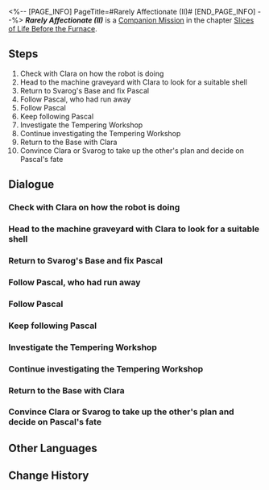 <%-- [PAGE_INFO]
PageTitle=#Rarely Affectionate (II)#
[END_PAGE_INFO] --%>
{{Stub|Dialogue.}}
{{Mission Infobox
|id            = 2010906
|title         = 
|image         = {{subst:void|<!--$UPLOAD:<<SpriteOutput/Chronicle/2010906_f.png>-<Mission Rarely Affectionate (II) Stelle.png>-<Fate's Atlas Images>>-->}}{{subst:void|<!--$UPLOAD:<<SpriteOutput/Chronicle/2010906_m.png>-<Mission Rarely Affectionate (II) Caelus.png>-<Fate's Atlas Images>>-->}}
<gallery>
Mission Rarely Affectionate (II) Stelle.png|Stelle
Mission Rarely Affectionate (II) Caelus.png|Caelus
</gallery>
|type          = Companion
|event_name    = 
|chapter       = Slices of Life Before the Furnace
|requirements  = [[Companion Mission]] ''[[Rarely Affectionate (I)]]'' completed
|summary       = Pascal's diary revealed the brutal truth behind the parts theft and Rivet Town. What should the robot do after learning the truth? Clara felt the weight of deciding its fate.<br />In the end, at the request of Clara and Svarog, you made a choice, hoping it won't be one you regret.
|characters    = Automaton Direwolf; Clara; Little Robot; Pascal; Patrolling Robot; Svarog; Trailblazer
|startLocation = [[Jarilo-VI]] - [[Robot Settlement]]
|world         = Jarilo-VI
|area          = Robot Settlement
|prev          = Rarely Affectionate (I)
|next          = 
|rewards       = Trailblaze EXP*350; Stellar Jade*60; Condensed Aether*4; Shield (Item)*200; Credit*20,000
}}
'''''Rarely Affectionate (II)''''' is a [[Companion Mission]] in the chapter [[Slices of Life Before the Furnace]].

==Steps==
# Check with Clara on how the robot is doing
# Head to the machine graveyard with Clara to look for a suitable shell
# Return to Svarog's Base and fix Pascal
# Follow Pascal, who had run away
# Follow Pascal
# Keep following Pascal
# Investigate the Tempering Workshop
# Continue investigating the Tempering Workshop
# Return to the Base with Clara
# Convince Clara or Svarog to take up the other's plan and decide on Pascal's fate

<!--
==Gameplay Notes==

--><!--
==Trial Character==

-->
==Dialogue==
{{Stub Dialogue}}
{{Dialogue End}}

===Check with Clara on how the robot is doing{{subst:void|<!--201090602-->}}===
{{Mission Description|type=companion|location=Robot Settlement|update|You receive Clara's new message. She seems to have finished repairing the little robot.<br />Maybe you can see how things are going at Svarog's Base when you have the time. Remember, you promised her to go &mdash;<br />No one can break a promise to Clara. No one.}}
{{Dialogue Start}}
:{{tx}}
{{Dialogue End}}

===Head to the machine graveyard with Clara to look for a suitable shell{{subst:void|<!--201090604-->}}===
{{Mission Description|type=companion|location=Robot Settlement|update|Clara seemed to have given the little robot a nice name. It is now called Pascal. This name makes you feel a bit different towards it... but it could also just be an illusion. Forget about it &mdash; You currently face a more important matter.<br />Pascal doesn't seem to be able to talk fluently. To fix this problem, Clara and you have to look for a suitable robot shell to place it into.}}
{{Dialogue Start}}
:{{tx}}
{{Dialogue End}}

===Return to Svarog's Base and fix Pascal{{subst:void|<!--201090606-->}}===
{{Mission Description|type=companion|location=Robot Settlement|update|Clara and you had a thorough search in the machine graveyard and finally found parts you can use.<br />Return to Svarog's Base and see if the shell can get Pascal back to normal.}}
{{Dialogue Start}}
:{{tx}}
{{Dialogue End}}

===Follow Pascal, who had run away{{subst:void|<!--201090609-->}}===
{{Mission Description|type=companion|location=Rivet Town|update|You fixed Pascal. Its core fitted into the new shell nicely. But Pascal was not completely fixed &mdash; After receiving the new shell, Pascal malfunctioned again and ran away toward Rivet Town.<br />Clara and you decide to head out immediately to look for Pascal and prevent it from causing incidents outside of Svarog's Base.}}
{{Dialogue Start}}
:{{tx}}
{{Dialogue End}}

===Follow Pascal{{subst:void|<!--201090611-->}}===
{{Mission Description|type=companion|location=Rivet Town|update|Clara and you found Pascal. It seemed to have been subdued by one of Svarog's automatic robot soldiers. However, you did not have a nice experience communicating with that robot soldier.<br />Anyways, the incident is mostly solved &mdash; Pascal finally returns to normal after being given the last shell, then walks on its own to lead you somewhere deep in Rivet Town.}}
{{Dialogue Start}}
:{{tx}}
{{Dialogue End}}

===Keep following Pascal{{subst:void|<!--201090612-->}}===
{{Mission Description|type=companion|location=Rivet Town|update|Clara and you followed Pascal's steps and strolled along the streets of Rivet Town. During this, Clara asked you a question that you also found puzzling. "Why do the lights in Rivet Town never go out?"<br />You don't have the answer yet, but instinctively feel that the answer to this question lies somewhere in town.<br />Perhaps &mdash; and I mean "perhaps" &mdash; Pascal knows the truth about this?}}
{{Dialogue Start}}
:{{tx}}
{{Dialogue End}}

===Investigate the Tempering Workshop{{subst:void|<!--201090613-->}}===
{{Mission Description|type=companion|location=Rivet Town|update|Pascal led Clara and you to the abandoned workshop in Rivet Town, the Tempering Workshop. You piece together some of the motivations underlying Pascal's behavior from its broken speech.<br />Pascal seemed to have treated this place as its secret base and maintained the entire Rivet Town ceaselessly from here.<br />But there are still many mysteries surrounding Pascal &mdash; Perhaps a thorough investigation at the Tempering Workshop could solve the puzzle.}}
{{Dialogue Start}}
:{{tx}}
{{Mission Description|type=companion|location=Rivet Town|update|Pascal led Clara and you to the abandoned workshop in Rivet Town, the Tempering Workshop. You piece together some of the motivation underlying Pascal's behavior from its broken speech.<br />Pascal seemed to have treated this place as its secret base and maintained the entire Rivet Town ceaselessly from here.<br />You find some suspicious objects, but they don't really explain much &mdash; Keep looking around for a bit longer.}}
{{Dialogue End}}

===Continue investigating the Tempering Workshop{{subst:void|<!--201090615-->}}===
{{Dialogue Start}}
:{{tx}}
{{Dialogue End}}

===Return to the Base with Clara{{subst:void|<!--201090617-->}}===
{{Mission Description|type=companion|location=Robot Settlement|update|Pascal's diary revealed the cruel truth behind the parts theft and the lights that never went out in Rivet Town.<br />What will happen to this poor robot after knowing all this? Neither you nor Clara could make up your mind.<br />Why don't you return to Svarog's Base and discuss the possibilities with the one person (or rather, robot) in Belobog who understands automatic robot soldiers the most.}}
{{Dialogue Start}}
:{{tx}}
{{Dialogue End}}

===Convince Clara or Svarog to take up the other's plan and decide on Pascal's fate{{subst:void|<!--201090618-->}}===
{{Mission Description|type=companion|location=Robot Settlement|update|Svarog and Clara both stated their thoughts but you, the hero who saved Belobog, have the power to decide.<br />Think carefully and decide on Pascal's fate.}}
{{Dialogue Start}}
:{{tx}}
{{Dialogue End}}

==Other Languages==
{{Other Languages
|en   = Rarely Affectionate (II)
|zhs  = 难得有情•其二
|zht  = 難得有情•其二
|ja   = 情、得難し・その2
|ko   = 귀한 애정•2
|es   = Un afecto inusitado (II)
|fr   = Rarement tendre (II)
|ru   = Невиданная ласка II
|th   = ยากเกินจะไขว่คว้า 2
|vi   = Chút Ân Tình Hiếm Hoi-2
|de   = Seltene Zuneigung (Teil 2)
|id   = Jarang Perhatian (Bagian 2)
|pt   = Pouca Afeição (II)
}}

==Change History==
{{Change History|1.0}}

